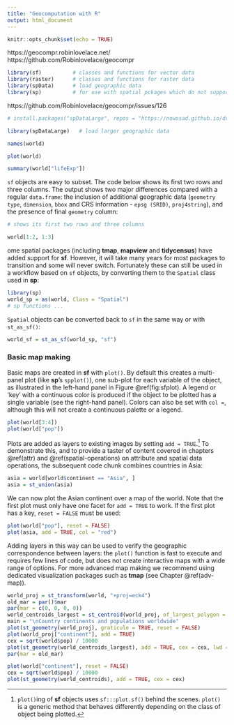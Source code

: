```yaml
---
title: "Geocomputation with R"
output: html_document
---
```


```r
knitr::opts_chunk$set(echo = TRUE)
```

https://geocompr.robinlovelace.net/
https://github.com/Robinlovelace/geocompr 

```r
library(sf)          # classes and functions for vector data
library(raster)      # classes and functions for raster data
library(spData)      # load geographic data
library(sp)          # for use with spatial pckages which do not support sf data model


```

https://github.com/Robinlovelace/geocompr/issues/126
```r
# install.packages("spDataLarge", repos = "https://nowosad.github.io/drat/", type = "source")

library(spDataLarge)   # load larger geographic data
```

```r
names(world)
```


```r
plot(world)
```

```r
summary(world["lifeExp"])
```

`sf` objects are easy to subset.
The code below shows its first two rows and three columns.
The output shows two major differences compared with a regular `data.frame`: the inclusion of additional geographic data (`geometry type`, `dimension`, `bbox` and CRS information - `epsg (SRID)`, `proj4string`), and the presence of final `geometry` column:

```r
# shows its first two rows and three columns

world[1:2, 1:3]
```

ome spatial packages (including **tmap**, **mapview** and **tidycensus**) have added support for **sf**.
However, it will take many years for most packages to transition and some will never switch.
Fortunately these can still be used in a workflow based on `sf` objects, by converting them to the `Spatial` class used in **sp**: 

```r
library(sp)
world_sp = as(world, Class = "Spatial")
# sp functions ...
```

`Spatial` objects can be converted back to `sf` in the same way or with `st_as_sf()`:

```r
world_sf = st_as_sf(world_sp, "sf")
```

### Basic map making {#basic-map}

Basic maps are created in **sf** with `plot()`.
By default this creates a multi-panel plot (like **sp**'s `spplot()`), one sub-plot for each variable of the object, as illustrated in the left-hand panel in Figure \@ref(fig:sfplot).
A legend or 'key' with a continuous color is produced if the object to be plotted has a single variable (see the right-hand panel).
Colors can also be set with `col = `, although this will not create a continuous palette or a legend. 

```r
plot(world[3:4])
plot(world["pop"])
```

Plots are added as layers to existing images by setting `add = TRUE`.^[
`plot()`ing of **sf** objects uses `sf:::plot.sf()` behind the scenes.
`plot()` is a generic method that behaves differently depending on the class of object being plotted.
]
To demonstrate this, and to provide a taster of content covered in chapters \@ref(attr) and \@ref(spatial-operations) on attribute and spatial data operations, the subsequent code chunk combines countries in Asia:

```r
asia = world[world$continent == "Asia", ]
asia = st_union(asia)
```

We can now plot the Asian continent over a map of the world.
Note that the first plot must only have one facet for `add = TRUE` to work.
If the first plot has a key, `reset = FALSE` must be used:

```r
plot(world["pop"], reset = FALSE)
plot(asia, add = TRUE, col = "red")
```

Adding layers in this way can be used to verify the geographic correspondence between layers: 
the `plot()` function is fast to execute and requires few lines of code, but does not create interactive maps with a wide range of options.
For more advanced map making we recommend using dedicated visualization packages such as **tmap** (see Chapter \@ref(adv-map)).


```r
world_proj = st_transform(world, "+proj=eck4")
old_mar = par()$mar
par(mar = c(0, 0, 0, 0))
world_centroids_largest = st_centroid(world_proj, of_largest_polygon = TRUE)
main = "\nCountry continents and populations worldwide"
plot(st_geometry(world_proj), graticule = TRUE, reset = FALSE)
plot(world_proj["continent"], add = TRUE)
cex = sqrt(world$pop) / 10000
plot(st_geometry(world_centroids_largest), add = TRUE, cex = cex, lwd = 2)
par(mar = old_mar)
```


```r
plot(world["continent"], reset = FALSE)
cex = sqrt(world$pop) / 10000
plot(st_geometry(world_centroids), add = TRUE, cex = cex)
```
























